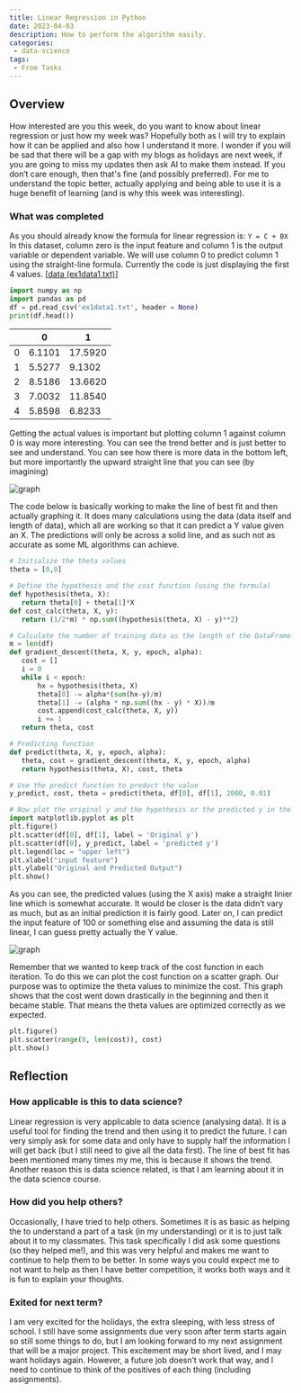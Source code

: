 ```yaml
---
title: Linear Regression in Python
date: 2023-04-03
description: How to perform the algorithm easily.
categories: 
 - data-science
tags:
 - From Tasks
---
```


## Overview

How interested are you this week, do you want to know about linear regression or just how my week was? Hopefully both as I will try to explain how it can be applied and also how I understand it more. I wonder if you will be sad that there will be a gap with my blogs as holidays are next week, if you are going to miss my updates then ask AI to make them instead. If you don’t care enough, then that's fine (and possibly preferred). For me to understand the topic better, actually applying and being able to use it is a huge benefit of learning (and is why this week was interesting).

### What was completed

As you should already know the formula for linear regression is: `Y = C + BX` In this dataset, column zero is the input feature and column 1 is the output variable or dependent variable. We will use column 0 to predict column 1 using the straight-line formula. Currently the code is just displaying the first 4 values. [[data (ex1data1.txt)](./ex1data1.txt)]

```python
import numpy as np
import pandas as pd
df = pd.read_csv('ex1data1.txt', header = None)
print(df.head())
```

|  | 0 | 1 |
| --- | --- | --- |
| 0 | 6.1101 | 17.5920 |
| 1 | 5.5277 | 9.1302 |
| 2 | 8.5186 | 13.6620 |
| 3 | 7.0032 | 11.8540 |
| 4 | 5.8598 | 6.8233 |

Getting the actual values is important but plotting column 1 against column 0 is way more interesting. You can see the trend better and is just better to see and understand. You can see how there is more data in the bottom left, but more importantly the upward straight line that you can see (by imagining)

![graph](./graph1.png)

The code below is basically working to make the line of best fit and then actually graphing it. It does many calculations using the data (data itself and length of data), which all are working so that it can predict a Y value given an X. The predictions will only be across a solid line, and as such not as accurate as some ML algorithms can achieve.

```python
# Initialize the theta values
theta = [0,0]

# Define the hypothesis and the cost function (using the formula)
def hypothesis(theta, X):
   return theta[0] + theta[1]*X
def cost_calc(theta, X, y):
   return (1/2*m) * np.sum((hypothesis(theta, X) - y)**2)

# Calculate the number of training data as the length of the DataFrame and define the function for gradient descent
m = len(df)
def gradient_descent(theta, X, y, epoch, alpha):
   cost = []
   i = 0
   while i < epoch:
       hx = hypothesis(theta, X)
       theta[0] -= alpha*(sum(hx-y)/m)
       theta[1] -= (alpha * np.sum((hx - y) * X))/m
       cost.append(cost_calc(theta, X, y))
       i += 1
   return theta, cost

# Predicting function
def predict(theta, X, y, epoch, alpha):
   theta, cost = gradient_descent(theta, X, y, epoch, alpha)
   return hypothesis(theta, X), cost, theta

# Use the predict function to preduct the value
y_predict, cost, theta = predict(theta, df[0], df[1], 2000, 0.01)

# Now plot the original y and the hypothesis or the predicted y in the same graph.
import matplotlib.pyplot as plt
plt.figure()
plt.scatter(df[0], df[1], label = 'Original y')
plt.scatter(df[0], y_predict, label = 'predicted y')
plt.legend(loc = "upper left")
plt.xlabel("input feature")
plt.ylabel("Original and Predicted Output")
plt.show()
```

As you can see, the predicted values (using the X axis) make a straight linier line which is somewhat accurate. It would be closer is the data didn’t vary as much, but as an initial prediction it is fairly good. Later on, I can predict the input feature of 100 or something else and assuming the data is still linear, I can guess pretty actually the Y value.

![graph](./graph2.png)

Remember that we wanted to keep track of the cost function in each iteration. To do this we can plot the cost function on a scatter graph. Our purpose was to optimize the theta values to minimize the cost. This graph shows that the cost went down drastically in the beginning and then it became stable. That means the theta values are optimized correctly as we expected.

```python
plt.figure()
plt.scatter(range(0, len(cost)), cost)
plt.show()
```

## Reflection

### How applicable is this to data science?

Linear regression is very applicable to data science (analysing data). It is a useful tool for finding the trend and then using it to predict the future. I can very simply ask for some data and only have to supply half the information I will get back (but I still need to give all the data first). The line of best fit has been mentioned many times my me, this is because it shows the trend. Another reason this is data science related, is that I am learning about it in the data science course.

### How did you help others?

Occasionally, I have tried to help others. Sometimes it is as basic as helping the to understand a part of a task (in my understanding) or it is to just talk about it to my classmates. This task specifically I did ask some questions (so they helped me!), and this was very helpful and makes me want to continue to help them to be better. In some ways you could expect me to not want to help as then I have better competition, it works both ways and it is fun to explain your thoughts.

### Exited for next term?

I am very excited for the holidays, the extra sleeping, with less stress of school. I still have some assignments due very soon after term starts again so still some things to do, but I am looking forward to my next assignment that will be a major project. This excitement may be short lived, and I may want holidays again. However, a future job doesn’t work that way, and I need to continue to think of the positives of each thing (including assignments).
